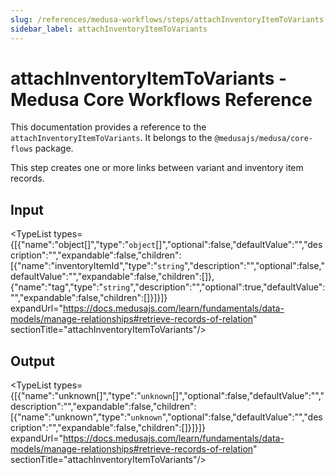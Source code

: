 ```yaml
---
slug: /references/medusa-workflows/steps/attachInventoryItemToVariants
sidebar_label: attachInventoryItemToVariants
---
```



# attachInventoryItemToVariants - Medusa Core Workflows Reference

This documentation provides a reference to the `attachInventoryItemToVariants`. It belongs to the `@medusajs/medusa/core-flows` package.

This step creates one or more links between variant and inventory item records.

## Input

<TypeList types={[{"name":"object[]","type":"`object`[]","optional":false,"defaultValue":"","description":"","expandable":false,"children":[{"name":"inventoryItemId","type":"`string`","description":"","optional":false,"defaultValue":"","expandable":false,"children":[]},{"name":"tag","type":"`string`","description":"","optional":true,"defaultValue":"","expandable":false,"children":[]}]}]} expandUrl="https://docs.medusajs.com/learn/fundamentals/data-models/manage-relationships#retrieve-records-of-relation" sectionTitle="attachInventoryItemToVariants"/>

## Output

<TypeList types={[{"name":"unknown[]","type":"`unknown`[]","optional":false,"defaultValue":"","description":"","expandable":false,"children":[{"name":"unknown","type":"`unknown`","optional":false,"defaultValue":"","description":"","expandable":false,"children":[]}]}]} expandUrl="https://docs.medusajs.com/learn/fundamentals/data-models/manage-relationships#retrieve-records-of-relation" sectionTitle="attachInventoryItemToVariants"/>
